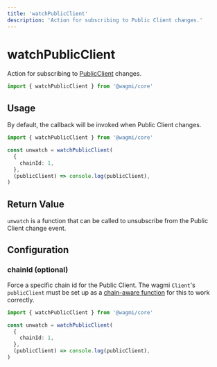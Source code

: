 ```yaml
---
title: 'watchPublicClient'
description: 'Action for subscribing to Public Client changes.'
---
```



# watchPublicClient

Action for subscribing to [PublicClient](/core/actions/getPublicClient) changes.

```ts
import { watchPublicClient } from '@wagmi/core'
```

## Usage

By default, the callback will be invoked when Public Client changes.

```ts
import { watchPublicClient } from '@wagmi/core'

const unwatch = watchPublicClient(
  {
    chainId: 1,
  },
  (publicClient) => console.log(publicClient),
)
```

## Return Value

`unwatch` is a function that can be called to unsubscribe from the Public Client change event.

## Configuration

### chainId (optional)

Force a specific chain id for the Public Client. The wagmi `Client`'s `publicClient` must be set up as a [chain-aware function](/core/client#publicclient-optional) for this to work correctly.

```ts {5}
import { watchPublicClient } from '@wagmi/core'

const unwatch = watchPublicClient(
  {
    chainId: 1,
  },
  (publicClient) => console.log(publicClient),
)
```
